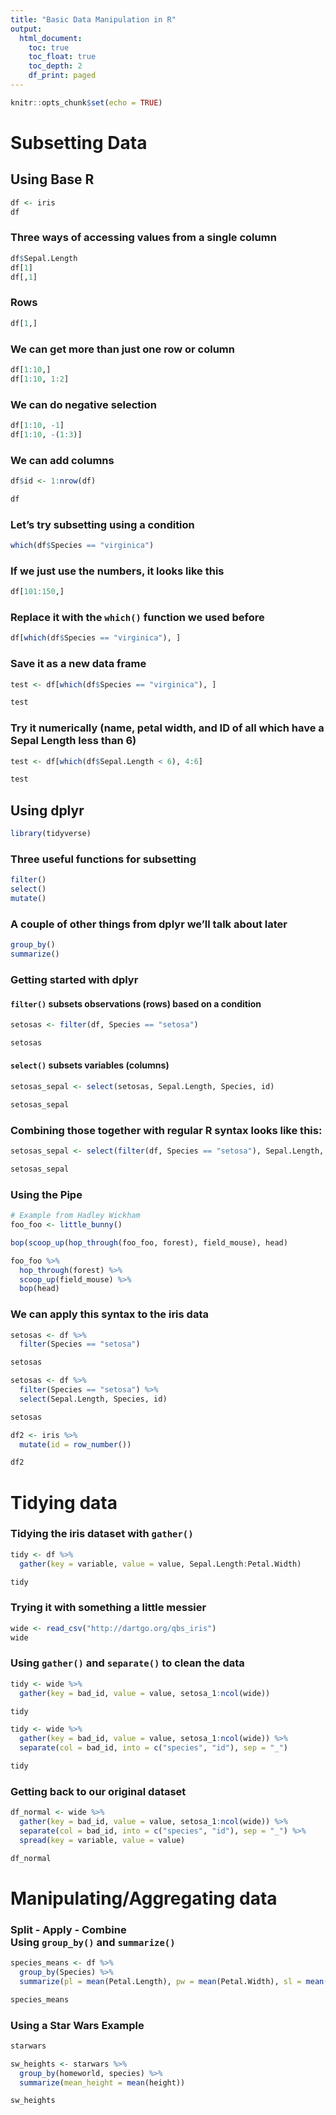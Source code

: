 ```yaml
---
title: "Basic Data Manipulation in R"
output: 
  html_document:
    toc: true
    toc_float: true
    toc_depth: 2
    df_print: paged
---
```


```r
knitr::opts_chunk$set(echo = TRUE)
```


# Subsetting Data
## Using Base R
```r
df <- iris
df
```

### Three ways of accessing values from a single column
```r
df$Sepal.Length
df[1]
df[,1]
```

### Rows
```r
df[1,]
```

### We can get more than just one row or column
```r
df[1:10,]
df[1:10, 1:2]
```

### We can do negative selection
```r
df[1:10, -1]
df[1:10, -(1:3)]
```

### We can add columns
```r
df$id <- 1:nrow(df)

df
```

### Let's try subsetting using a condition
```r
which(df$Species == "virginica")
```

### If we just use the numbers, it looks like this
```r
df[101:150,]
```

### Replace it with the `which()` function we used before
```r
df[which(df$Species == "virginica"), ]
```

### Save it as a new data frame
```r
test <- df[which(df$Species == "virginica"), ]

test
```

### Try it numerically (name, petal width, and ID of all which have a Sepal Length less than 6)
```r
test <- df[which(df$Sepal.Length < 6), 4:6]

test
```


## Using dplyr
```r
library(tidyverse)
```

### Three useful functions for subsetting
```r
filter()
select()
mutate()
```

### A couple of other things from dplyr we'll talk about later
```r
group_by()
summarize()
```

### Getting started with dplyr

#### `filter()` subsets observations (rows) based on a condition
```r
setosas <- filter(df, Species == "setosa")

setosas
```

#### `select()` subsets variables (columns)
```r
setosas_sepal <- select(setosas, Sepal.Length, Species, id)

setosas_sepal
```

### Combining those together with regular R syntax looks like this:
```r
setosas_sepal <- select(filter(df, Species == "setosa"), Sepal.Length, Species, id)

setosas_sepal
```

### Using the Pipe
```r
# Example from Hadley Wickham
foo_foo <- little_bunny()

bop(scoop_up(hop_through(foo_foo, forest), field_mouse), head)

foo_foo %>%
  hop_through(forest) %>%
  scoop_up(field_mouse) %>%
  bop(head)
```

### We can apply this syntax to the iris data
```r
setosas <- df %>%
  filter(Species == "setosa")

setosas

setosas <- df %>%
  filter(Species == "setosa") %>%
  select(Sepal.Length, Species, id)

setosas

df2 <- iris %>%
  mutate(id = row_number())

df2
```

# Tidying data
### Tidying the iris dataset with `gather()`
```r
tidy <- df %>%
  gather(key = variable, value = value, Sepal.Length:Petal.Width)

tidy
```

### Trying it with something a little messier
```r
wide <- read_csv("http://dartgo.org/qbs_iris")
wide
```

### Using `gather()` and `separate()` to clean the data
```r
tidy <- wide %>%
  gather(key = bad_id, value = value, setosa_1:ncol(wide))

tidy

tidy <- wide %>%
  gather(key = bad_id, value = value, setosa_1:ncol(wide)) %>%
  separate(col = bad_id, into = c("species", "id"), sep = "_")

tidy
```

### Getting back to our original dataset
```r
df_normal <- wide %>%
  gather(key = bad_id, value = value, setosa_1:ncol(wide)) %>%
  separate(col = bad_id, into = c("species", "id"), sep = "_") %>%
  spread(key = variable, value = value)

df_normal
```

# Manipulating/Aggregating data
### Split - Apply - Combine </br>Using `group_by()` and `summarize()`
```r
species_means <- df %>%
  group_by(Species) %>%
  summarize(pl = mean(Petal.Length), pw = mean(Petal.Width), sl = mean(Sepal.Length), sw = mean(Sepal.Width))

species_means
```

### Using a Star Wars Example
```r
starwars
```

```r
sw_heights <- starwars %>%
  group_by(homeworld, species) %>%
  summarize(mean_height = mean(height))

sw_heights
```

